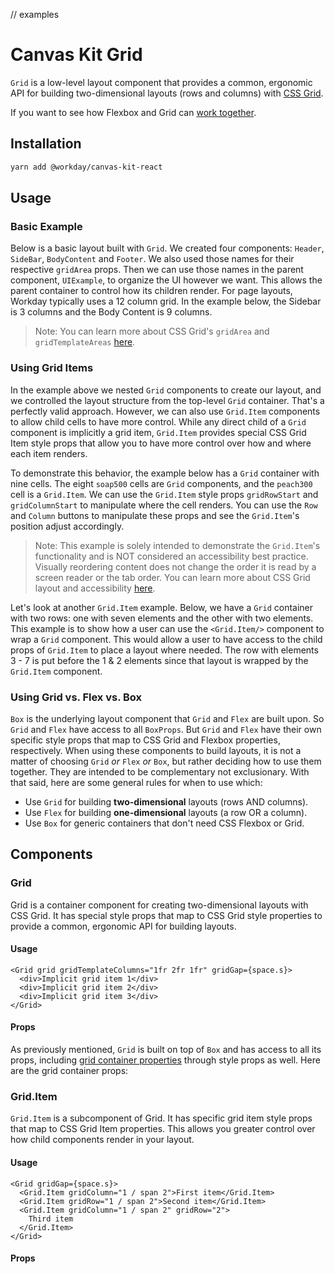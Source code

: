 
// examples

<Meta title="Components/Containers/Layout/Grid" component={Grid} />

# Canvas Kit Grid

`Grid` is a low-level layout component that provides a common, ergonomic API for building
two-dimensional layouts (rows and columns) with
[CSS Grid](https://developer.mozilla.org/en-US/docs/Learn/CSS/CSS_layout/Grids).

If you want to see how Flexbox and Grid can
[work together](https://css-tricks.com/css-grid-replace-flexbox/).

## Installation

```sh
yarn add @workday/canvas-kit-react
```

## Usage

### Basic Example

Below is a basic layout built with `Grid`. We created four components: `Header`, `SideBar`,
`BodyContent` and `Footer`. We also used those names for their respective `gridArea` props. Then we
can use those names in the parent component, `UIExample`, to organize the UI however we want. This
allows the parent container to control how its children render. For page layouts, Workday typically
uses a 12 column grid. In the example below, the Sidebar is 3 columns and the Body Content is 9
columns.

> Note: You can learn more about CSS Grid's `gridArea` and `gridTemplateAreas`
> [here](https://developer.mozilla.org/en-US/docs/Web/CSS/grid-template-areas).

<ExampleCodeBlock code={UIExample} />

### Using Grid Items

In the example above we nested `Grid` components to create our layout, and we controlled the layout
structure from the top-level `Grid` container. That's a perfectly valid approach. However, we can
also use `Grid.Item` components to allow child cells to have more control. While any direct child of
a `Grid` component is implicitly a grid item, `Grid.Item` provides special CSS Grid Item style props
that allow you to have more control over how and where each item renders.

To demonstrate this behavior, the example below has a `Grid` container with nine cells. The eight
`soap500` cells are `Grid` components, and the `peach300` cell is a `Grid.Item`. We can use the
`Grid.Item` style props `gridRowStart` and `gridColumnStart` to manipulate where the cell renders.
You can use the `Row` and `Column` buttons to manipulate these props and see the `Grid.Item`'s
position adjust accordingly.

> Note: This example is solely intended to demonstrate the `Grid.Item`'s functionality and is NOT
> considered an accessibility best practice. Visually reordering content does not change the order
> it is read by a screen reader or the tab order. You can learn more about CSS Grid layout and
> accessibility
> [here](https://developer.mozilla.org/en-US/docs/Web/CSS/CSS_Grid_Layout/CSS_Grid_Layout_and_Accessibility).

<ExampleCodeBlock code={GridLayoutInteractive} />

Let's look at another `Grid.Item` example. Below, we have a `Grid` container with two rows: one with
seven elements and the other with two elements. This example is to show how a user can use the
`<Grid.Item/>` component to wrap a `Grid` component. This would allow a user to have access to the
child props of `Grid.Item` to place a layout where needed. The row with elements 3 - 7 is put before
the 1 & 2 elements since that layout is wrapped by the `Grid.Item` component.

<ExampleCodeBlock code={GridLayout} />

### Using Grid vs. Flex vs. Box

`Box` is the underlying layout component that `Grid` and `Flex` are built upon. So `Grid` and `Flex`
have access to all `BoxProps`. But `Grid` and `Flex` have their own specific style props that map to
CSS Grid and Flexbox properties, respectively. When using these components to build layouts, it is
not a matter of choosing `Grid` _or_ `Flex` _or_ `Box`, but rather deciding how to use them
together. They are intended to be complementary not exclusionary. With that said, here are some
general rules for when to use which:

- Use `Grid` for building **two-dimensional** layouts (rows AND columns).
- Use `Flex` for building **one-dimensional** layouts (a row OR a column).
- Use `Box` for generic containers that don't need CSS Flexbox or Grid.

## Components

### Grid

Grid is a container component for creating two-dimensional layouts with CSS Grid. It has special
style props that map to CSS Grid style properties to provide a common, ergonomic API for building
layouts.

#### Usage

```tsx
<Grid grid gridTemplateColumns="1fr 2fr 1fr" gridGap={space.s}>
  <div>Implicit grid item 1</div>
  <div>Implicit grid item 2</div>
  <div>Implicit grid item 3</div>
</Grid>
```

#### Props

As previously mentioned, `Grid` is built on top of `Box` and has access to all its props, including
[grid container properties](https://developer.mozilla.org/en-US/docs/Web/CSS/CSS_Grid_Layout/Basic_Concepts_of_Grid_Layout#the_grid_container)
through style props as well. Here are the grid container props:

<ArgsTable of={GridStyleProps} />

### Grid.Item

`Grid.Item` is a subcomponent of Grid. It has specific grid item style props that map to CSS Grid
Item properties. This allows you greater control over how child components render in your layout.

#### Usage

```tsx
<Grid gridGap={space.s}>
  <Grid.Item gridColumn="1 / span 2">First item</Grid.Item>
  <Grid.Item gridRow="1 / span 2">Second item</Grid.Item>
  <Grid.Item gridColumn="1 / span 2" gridRow="2">
    Third item
  </Grid.Item>
</Grid>
```

#### Props

<ArgsTable of={GridItemStyleProps} />
